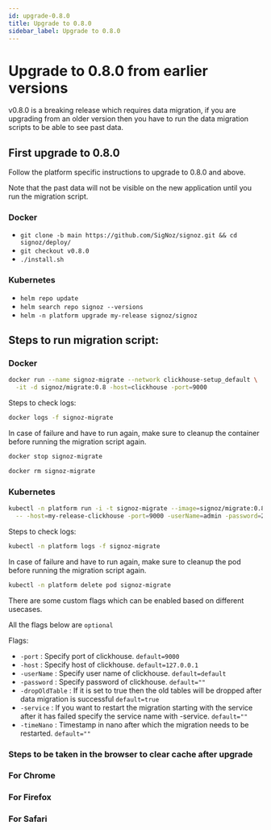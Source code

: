 ```yaml
---
id: upgrade-0.8.0
title: Upgrade to 0.8.0
sidebar_label: Upgrade to 0.8.0
---
```


# Upgrade to 0.8.0 from earlier versions

v0.8.0 is a breaking release which requires data migration, if you are upgrading from an older version then you have to run the data migration scripts to be able to see past data.

## First upgrade to 0.8.0

Follow the platform specific instructions to upgrade to 0.8.0 and above.

Note that the past data will not be visible on the new application until you run the migration script.

### Docker

- `git clone -b main https://github.com/SigNoz/signoz.git && cd signoz/deploy/`
- `git checkout v0.8.0`
- `./install.sh`

### Kubernetes

- `helm repo update`
- `helm search repo signoz --versions`
- `helm -n platform upgrade my-release signoz/signoz`

## Steps to run migration script:

### Docker

```bash
docker run --name signoz-migrate --network clickhouse-setup_default \
  -it -d signoz/migrate:0.8 -host=clickhouse -port=9000
```

Steps to check logs:

```bash
docker logs -f signoz-migrate
```

In case of failure and have to run again, make sure to cleanup the container before running the migration script again.

```bash
docker stop signoz-migrate

docker rm signoz-migrate
```

### Kubernetes

```bash
kubectl -n platform run -i -t signoz-migrate --image=signoz/migrate:0.8 --restart='Never' \
  -- -host=my-release-clickhouse -port=9000 -userName=admin -password=27ff0399-0d3a-4bd8-919d-17c2181e6fb9
```

Steps to check logs:

```bash
kubectl -n platform logs -f signoz-migrate
```

In case of failure and have to run again, make sure to cleanup the pod before running the migration script again.

```bash
kubectl -n platform delete pod signoz-migrate
```

There are some custom flags which can be enabled based on different usecases.

All the flags below are `optional`

Flags:

- `-port` : Specify port of clickhouse. `default=9000`
- `-host` : Specify host of clickhouse. `default=127.0.0.1`
- `-userName` : Specify user name of clickhouse. `default=default`
- `-password` : Specify password of clickhouse. `default=""`
- `-dropOldTable` : If it is set to true then the old tables will be dropped after data migration is successful `default=true`
- `-service` : If you want to restart the migration starting with the service after it has failed specify the service name with -service. `default=""`
- `-timeNano` : Timestamp in nano after which the migration needs to be restarted. `default=""`

### Steps to be taken in the browser to clear cache after upgrade

### For Chrome

<Youtube id='PmbfbTKKxmk'/>

### For Firefox

<Youtube id='ESivE729ZTs'/>

### For Safari

<Youtube id='T_ovOttPRhA'/>
